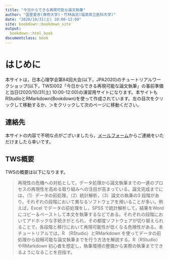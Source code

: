 ```yaml
--- 
title: "今日からできる再現可能な論文執筆"
author: "国里愛彦(専修大学)・竹林由武(福島県立医科大学)"
date: "2020/10/31(土) 10:00-12:00"
site: bookdown::bookdown_site
output:
  bookdown::html_book
documentclass: book
---
```


# はじめに

本サイトは，日本心理学会第84回大会(以下，JPA2020)のチュートリアルワークショップ(以下，TWS)002「今日からできる再現可能な論文執筆」の事前準備と当日(2020/10/31(土) 10:00-12:00)の演習用サイトになります。本サイトもRStudioとRMarkdown(Bookdown)を使って作成されています。左の目次をクリックして移動するか，＞をクリックして次のページに移動ください。

## 連絡先

本サイトの内容で不明な点がございましたら，[メールフォーム](https://docs.google.com/forms/d/e/1FAIpQLSeVb0_ti9flHyGcRQcLESQO7Tzl3eH5hbCqXyzcGh7RWLQexA/viewform)からご連絡をいただけましたら幸いです。

## TWS概要

TWSの概要は以下になります。

> 再現性の危機への対処として，データ処理から論文執筆までの一連のプロセスの再現性を高める取り組みへの注目が高まっている。論文完成までには，（1）データの前処理，（2）統計解析，（3）論文の執筆の3 段階があり，それぞれの段階において異なるソフトウェアを用いることが多い。例えば，Excel でデータの前処理をし，SPSS で統計解析して，結果をWord にコピー＆ペーストして本文を執筆するなどである。それぞれの段階においてアドホックな手続きがとられ，その都度ソフトウェアが切り替えられることで，各段階と移行において再現可能性が低くなる危険性がある。本チュートリアルでは，R （RStudio）とRMarkdown を使ってデータの前処理から投稿可能な論文執筆までを行う方法を解説する。R（RStudio）やRMarkdown 初心者を想定し，執筆環境の整備から実際の執筆までできるようになることを目指す。
